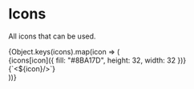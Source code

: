 
<Meta title="Design/Icons" />

# Icons

All icons that can be used.

<style>{`
  .container {
    margin: 0 -10px;
  }

  .container > * {
    box-sizing: border-box;
    flex: 0 1 calc(100% / 3 - 20px);
    margin-left: 10px;
    margin-right: 10px;
    margin-bottom: 10px;
    margin-top: 10px;
  }


  @media (max-width: 900px) {
    .container > * {
      flex: 0 1 calc(50% - 20px);
    }
  }

  @media (max-width: 600px) {
    .container > * {
      flex: 0 1 calc(100% - 20px);
    }
  }

  .icon {
    background-color: #f8f8f8;
    border-radius: 4px;
    border: 1px solid rgba(0,0,0,.1);
    box-shadow: rgba(0,0,0,0.10) 0 1px 3px 0;
    overflow: hidden;
  }

  .icon-icon {
    padding: 20px;
  }

  .icon-name {
    background-color: #ffffff;
    font-family: Consolas, 'Liberation Mono', Menlo, monospace;
    font-size: 13px;
    flex: 1;
    line-height: 40px;
    padding: 20px;
    vertical-align: middle;
  }
`}</style>

<Horizontal wrapRows={true} className="container">
  {Object.keys(icons).map(icon => (
    <div className="icon">
      <Horizontal alignVertical={types.Alignment.Center}>
        <div className="icon-icon">
          {icons[icon]({ fill: "#8BA17D", height: 32, width: 32 })}
        </div>
        <div className="icon-name">{`<${icon}/>`}</div>
      </Horizontal>
    </div>
  ))}
</Horizontal>

<ArgsTable of={icons.AirplaneIcon} />
